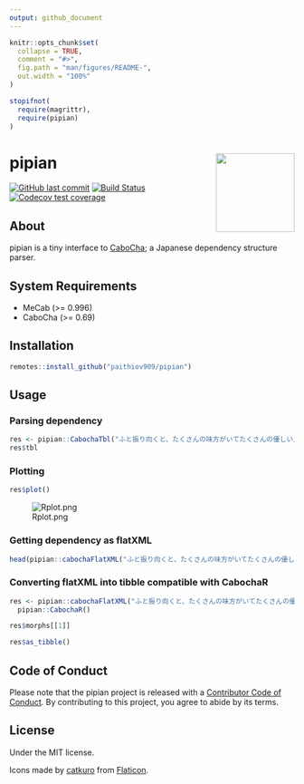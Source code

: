 ```yaml
---
output: github_document
---
```


<!-- README.md is generated from README.Rmd. Please edit that file -->

```r
knitr::opts_chunk$set(
  collapse = TRUE,
  comment = "#>",
  fig.path = "man/figures/README-",
  out.width = "100%"
)

stopifnot(
  require(magrittr),
  require(pipian)
)
```

# pipian <a href='https://paithiov909.github.io/pipian'><img src='man/figures/logo.png' align="right" height="139" /></a>

<!-- badges: start -->

[![GitHub last commit](https://img.shields.io/github/last-commit/paithiov909/pipian)](#)
[![Build Status](https://travis-ci.com/paithiov909/pipian.svg?branch=master)](https://travis-ci.com/paithiov909/pipian)
[![Codecov test coverage](https://codecov.io/gh/paithiov909/pipian/branch/master/graph/badge.svg)](https://codecov.io/gh/paithiov909/pipian?branch=master)
<!-- badges: end -->

## About

pipian is a tiny interface to [CaboCha](https://taku910.github.io/cabocha/); a Japanese dependency structure parser.

## System Requirements

- MeCab (>= 0.996)
- CaboCha (>= 0.69)

## Installation

``` R
remotes::install_github("paithiov909/pipian")
```

## Usage

### Parsing dependency

```r
res <- pipian::CabochaTbl("ふと振り向くと、たくさんの味方がいてたくさんの優しい人間がいることを、わざわざ自分の誕生日が来ないと気付けない自分を奮い立たせながらも、毎日こんな、湖のようななんの引っ掛かりもない、落ちつき倒し、音一つも感じさせない人間でいれる方に憧れを持てたとある25歳の眩しき朝のことでした")
res$tbl
```

### Plotting

``` R
res$plot()
```

![Rplot.png](https://qiita-image-store.s3.amazonaws.com/0/228173/60b9dc99-954e-82a0-b428-9dba6ffd0520.png)

### Getting dependency as flatXML

```r
head(pipian::cabochaFlatXML("ふと振り向くと、たくさんの味方がいてたくさんの優しい人間がいることを、わざわざ自分の誕生日が来ないと気付けない自分を奮い立たせながらも、毎日こんな、湖のようななんの引っ掛かりもない、落ちつき倒し、音一つも感じさせない人間でいれる方に憧れを持てたとある25歳の眩しき朝のことでした"))
```

### Converting flatXML into tibble compatible with CabochaR 

```r
res <- pipian::cabochaFlatXML("ふと振り向くと、たくさんの味方がいてたくさんの優しい人間がいることを、わざわざ自分の誕生日が来ないと気付けない自分を奮い立たせながらも、毎日こんな、湖のようななんの引っ掛かりもない、落ちつき倒し、音一つも感じさせない人間でいれる方に憧れを持てたとある25歳の眩しき朝のことでした") %>%
  pipian::CabochaR()
```

```r
res$morphs[[1]]
```

```r
res$as_tibble()
```

## Code of Conduct

Please note that the pipian project is released with a [Contributor Code of Conduct](https://paithiov909.github.io/pipian/CODE_OF_CONDUCT.html). By contributing to this project, you agree to abide by its terms.

## License

Under the MIT license.

Icons made by [catkuro](https://www.flaticon.com/authors/catkuro) from [Flaticon](https://www.flaticon.com/).
